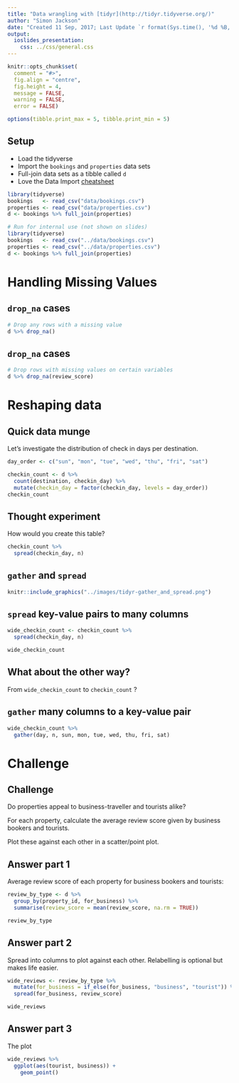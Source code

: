 ```yaml
---
title: "Data wrangling with [tidyr](http://tidyr.tidyverse.org/)"
author: "Simon Jackson"
date: "Created 11 Sep, 2017; Last Update `r format(Sys.time(), '%d %B, %Y')`"
output:
  ioslides_presentation:
    css: ../css/general.css
---
```


```r
knitr::opts_chunk$set(
  comment = "#>",
  fig.align = "centre",
  fig.height = 4,
  message = FALSE,
  warning = FALSE,
  error = FALSE)

options(tibble.print_max = 5, tibble.print_min = 5)
```

## Setup

- Load the tidyverse
- Import the `bookings` and `properties` data sets
- Full-join data sets as a tibble called `d`
- Love the Data Import [cheatsheet](https://www.rstudio.com/resources/cheatsheets/)

```r
library(tidyverse)
bookings   <- read_csv("data/bookings.csv")
properties <- read_csv("data/properties.csv")
d <- bookings %>% full_join(properties)
```
```r
# Run for internal use (not shown on slides)
library(tidyverse)
bookings   <- read_csv("../data/bookings.csv")
properties <- read_csv("../data/properties.csv")
d <- bookings %>% full_join(properties)
```

# Handling Missing Values

## `drop_na` cases

```r
# Drop any rows with a missing value
d %>% drop_na()
```

## `drop_na` cases

```r
# Drop rows with missing values on certain variables
d %>% drop_na(review_score)
```

# Reshaping data

## Quick data munge

Let's investigate the distribution of check in days per destination.

```r
day_order <- c("sun", "mon", "tue", "wed", "thu", "fri", "sat")

checkin_count <- d %>%
  count(destination, checkin_day) %>% 
  mutate(checkin_day = factor(checkin_day, levels = day_order))
checkin_count
```

## Thought experiment

How would you create this table?

```r
checkin_count %>% 
  spread(checkin_day, n)
```

## `gather` and `spread`

```r
knitr::include_graphics("../images/tidyr-gather_and_spread.png")
```

## `spread` key-value pairs to many columns

```r
wide_checkin_count <- checkin_count %>% 
  spread(checkin_day, n)

wide_checkin_count
```

## What about the other way?

From `wide_checkin_count` to `checkin_count` ?

## `gather` many columns to a key-value pair

```r
wide_checkin_count %>% 
  gather(day, n, sun, mon, tue, wed, thu, fri, sat)
```

# Challenge

## Challenge

Do properties appeal to business-traveller and tourists alike?

For each property, calculate the average review score given by business bookers and tourists.

Plot these against each other in a scatter/point plot.

## Answer part 1

Average review score of each property for business bookers and tourists:

```r
review_by_type <- d %>%
  group_by(property_id, for_business) %>%
  summarise(review_score = mean(review_score, na.rm = TRUE))

review_by_type
```

## Answer part 2

Spread into columns to plot against each other. Relabelling is optional but makes life easier.

```r
wide_reviews <- review_by_type %>% 
  mutate(for_business = if_else(for_business, "business", "tourist")) %>% 
  spread(for_business, review_score)

wide_reviews
```

## Answer part 3

The plot

```r
wide_reviews %>% 
  ggplot(aes(tourist, business)) +
    geom_point()
```

